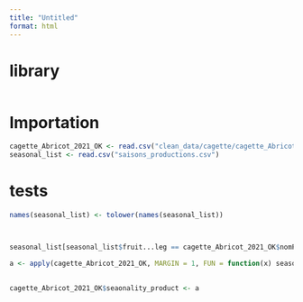---
title: "Untitled"
format: html
---

# library
```{r}

```
# Importation
```{r}
cagette_Abricot_2021_OK <- read.csv("clean_data/cagette/cagette_Abricot_2021_OK.csv")
seasonal_list <- read.csv("saisons_productions.csv")
```
# tests
```{r}

names(seasonal_list) <- tolower(names(seasonal_list))



seasonal_list[seasonal_list$fruit...leg == cagette_Abricot_2021_OK$nomProduit[400], months(as.Date(cagette_Abricot_2021_OK$orderDate))[600]]

a <- apply(cagette_Abricot_2021_OK, MARGIN = 1, FUN = function(x) seasonal_list[seasonal_list$fruit...leg == x[["nomProduit"]],
                                                                           months(as.Date(x[["orderDate"]]))] )

cagette_Abricot_2021_OK$seaonality_product <- a
```





